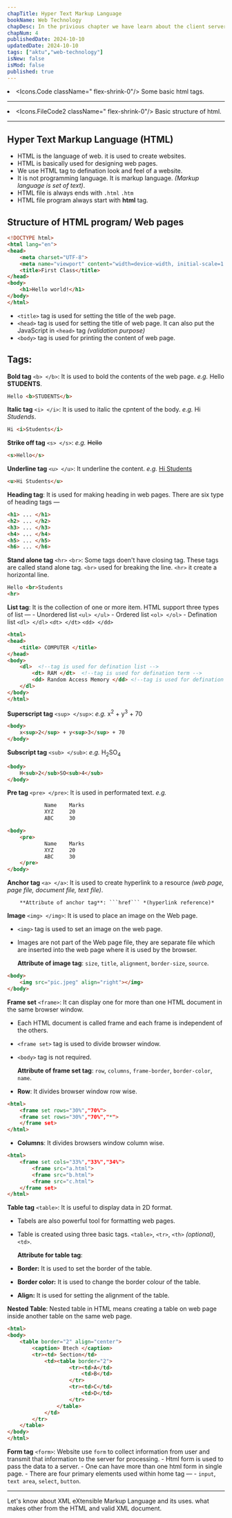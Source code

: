 ```yaml
---
chapTitle: Hyper Text Markup Language
bookName: Web Technology
chapDesc: In the privious chapter we have learn about the client server computations, how client-server works and pros & cons of it.
chapNum: 4
publishedDate: 2024-10-10
updatedDate: 2024-10-10
tags: ["aktu","web-technology"]
isNew: false
isMod: false
published: true
---
```


<ChapIntro><li className="flex gap-3"><Icons.Code className=" flex-shrink-0"/> Some basic html tags. </li><hr className="my-2"/><li className="flex gap-3"><Icons.FileCode2 className=" flex-shrink-0"/> Basic structure of html. </li></ChapIntro>

---
## Hyper Text Markup Language (HTML) 
- HTML is the language of web. it is used to create websites.
- HTML is basically used for designing web pages.
- We use HTML tag to defination look and feel of a website.
- It is not programming language. It is markup language. *(Markup language is set of text)*.
- HTML file is always ends with ```.html``` ```.htm```
- HTML file program always start with **html** tag.



## Structure of HTML program/ Web pages
```html showLineNumbers title="index.html"
<!DOCTYPE html>
<html lang="en">
<head>
    <meta charset="UTF-8">
    <meta name="viewport" content="width=device-width, initial-scale=1.0">
    <title>First Class</title>
</head>
<body>
    <h1>Hello world!</h1>
</body>
</html>
```

- ```<title>``` tag is used for setting the title of the web page.
- ```<head>``` tag is used for setting the title of web page. It can also put the JavaScript in ```<head>``` tag *(validation purpose)*
- ```<body>``` tag is used for printing the content of web page.

## Tags:
**Bold tag** ```<b> </b>```: It is used to bold the contents of the web page. *e.g.* Hello **STUDENTS**.
```html
Hello <b>STUDENTS</b>
```

**Italic tag** ```<i> </i>```: It is used to italic the cpntent of the body. *e.g.* Hi *Studends*.
```html
Hi <i>Students</i>
```

**Strike off tag** ```<s> </s>```: *e.g.* <s>Hello</s>
```html
<s>Hello</s>
```

**Underline tag** ```<u> </u>```: It underline the content. *e.g.* <u>Hi Students</u>
```html
<u>Hi Students</u>
```

**Heading tag**: It is used for making heading in web pages. There are six type of heading tags &mdash;
```html
<h1> ... </h1>
<h2> ... </h2>
<h3> ... </h3>
<h4> ... </h4>
<h5> ... </h5>
<h6> ... </h6>
```

**Stand alone tag** ```<hr>``` ```<br>```: Some tags doen't have closing tag. These tags are called stand alone tag.
    ```<br>``` used for breaking the line.
    ```<hr>``` it create a horizontal line.
```html
Hello <br>Students
<hr>
```

**List tag**: It is the collection of one or more item. HTML support three types of list &mdash;
    - Unordered list ```<ul> </ul>```
    - Ordered list ```<ol> </ol>```
    - Defination list ```<dl> </dl>``` ```<dt> </dt>``` ```<dd> </dd>```

```html
<html>
<head>
    <title> COMPUTER </title>
</head>
<body>
    <dl>  <!--tag is used for defination list -->
        <dt> RAM </dt>  <!--tag is used for defination term -->
        <dd> Random Access Memory </dd> <!--tag is used for defination description -->
    </dl>
</body>
</html>
```

**Superscript tag** ```<sup> </sup>```: *e.g.* x<sup>2</sup> + y<sup>3</sup> + 70
```html 
<body>
    x<sup>2</sup> + y<sup>3</sup> + 70
</body>
```

**Subscript tag** ```<sub> </sub>```: *e.g.* H<sub>2</sub>SO<sub>4</sub>
```html
<body> 
    H<sub>2</sub>SO<sub>4</sub>
</body>
```

**Pre tag** ```<pre> </pre>```: It is used in performated text.
*e.g.*
```makefile
            Name    Marks
            XYZ     20
            ABC     30
```

```html
<body>
    <pre>
            Name    Marks
            XYZ     20
            ABC     30
    </pre>
</body>
```

**Anchor tag** ```<a> </a>```: It is used to create hyperlink to a resource *(web page, page file, document file, text file)*.
        
        **Attribute of anchor tag**: ```href``` *(hyperlink reference)*

**Image** ```<img> </img>```: It is used to place an image on the Web page. 
- ```<img>``` tag is used to set an image on the web page. 
- Images are not part of the Web page file, they are separate file which are inserted into the web page where it is used by the browser.

    **Attribute of image tag**: ```size```, ```title```, ```alignment```, ```border-size```, ```source```.
```html
<body>
    <img src="pic.jpeg" align="right"></img>
</body>
```

**Frame set** ```<frame>```: It can display one for more than one HTML document in the same browser window.
- Each HTML document is called frame and each frame is independent of the others.
- ```<frame set>``` tag is used to divide browser window.
- ```<body>``` tag is not required.

    **Attribute of frame set tag**: ```row```, ```columns```, ```frame-border```, ```border-color```, ```name```.

- **Row**: It divides browser window row wise.
```html
<html>
    <frame set rows="30%","70%">
    <frame set rows="30%","70%","*">
    </frame set>
</html>
```

- **Columns**: It divides browsers window column wise.
```html
<html>
    <frame set cols="33%","33%","34%">
        <frame src="a.html">
        <frame src="b.html">
        <frame src="c.html">
    </frame set>
</html>
```

**Table tag** ```<table>```: It is useful to display data in 2D format.
- Tabels are also powerful tool for formatting web pages.
- Table is created using three basic tags. ```<table>```, ```<tr>```, ```<th>``` *(optional)*, ```<td>```.
    
    **Attribute for table tag**: 
- **Border:** It is used to set the border of the table.
- **Border color:** It is used to change the border colour of the table.
- **Align:** It is used for setting the alignment of the table.

**Nested Table**: Nested table in HTML means creating a table on web page inside another table on the same web page.

```html
<html>
<body>
    <table border="2" align="center">
        <caption> Btech </caption>
        <tr><td> Section</td>
            <td><table border="2">
                    <tr><td>A</td>
                        <td>B</td>
                    </tr>
                    <tr><td>C</td>
                        <td>D</td>
                    </tr>
                </table>
            </td>
        </tr>
    </table>
</body>
</html>
```


<FigureMdx lightUrl="wt-nasted-table" desc="Nested Table output"/>

**Form tag** ```<form>```: Website use ```form``` to collect information from user and transmit that information to the server for processing.
    - Html form is used to pass the data to a server.
    - One can have more than one html form in single page.
    - There are four primary elements used within home tag &mdash;
        - ```input```, ```text area```, ```select```, ```button```.




---

<NextUp nextChap="5" nextChapName="eXtensible Markup Language XML" nextChapLink="/web-technology/xml"> Let's know about XML eXtensible Markup Language and its uses. what makes other from the HTML and valid XML document.</NextUp>
